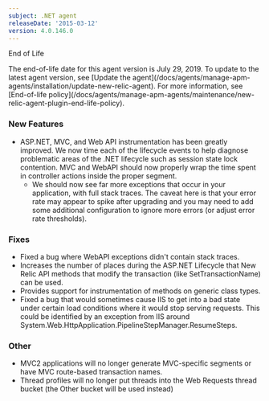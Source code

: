 ```yaml
---
subject: .NET agent
releaseDate: '2015-03-12'
version: 4.0.146.0
---
```


End of Life

<Callout variant="important">
  The end-of-life date for this agent version is July 29, 2019. To update to the latest agent version, see [Update the agent](/docs/agents/manage-apm-agents/installation/update-new-relic-agent). For more information, see [End-of-life policy](/docs/agents/manage-apm-agents/maintenance/new-relic-agent-plugin-end-life-policy).
</Callout>

### New Features

* ASP.NET, MVC, and Web API instrumentation has been greatly improved. We now time each of the lifecycle events to help diagnose problematic areas of the .NET lifecycle such as session state lock contention. MVC and WebAPI should now properly wrap the time spent in controller actions inside the proper segment.
  * We should now see far more exceptions that occur in your application, with full stack traces. The caveat here is that your error rate may appear to spike after upgrading and you may need to add some additional configuration to ignore more errors (or adjust error rate thresholds).

### Fixes

* Fixed a bug where WebAPI exceptions didn't contain stack traces.
* Increases the number of places during the ASP.NET Lifecycle that New Relic API methods that modify the transaction (like SetTransactionName) can be used.
* Provides support for instrumentation of methods on generic class types.
* Fixed a bug that would sometimes cause IIS to get into a bad state under certain load conditions where it would stop serving requests. This could be identified by an exception from IIS around System.Web.HttpApplication.PipelineStepManager.ResumeSteps.

### Other

* MVC2 applications will no longer generate MVC-specific segments or have MVC route-based transaction names.
* Thread profiles will no longer put threads into the Web Requests thread bucket (the Other bucket will be used instead)
